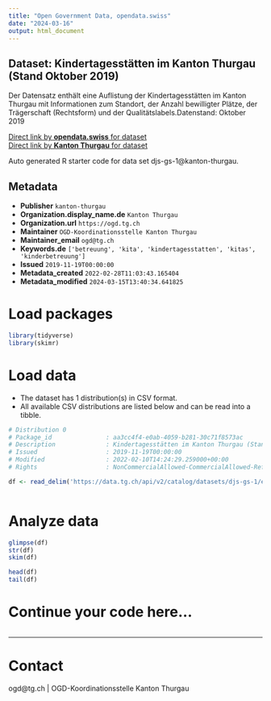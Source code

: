 ```yaml
---
title: "Open Government Data, opendata.swiss"
date: "2024-03-16"
output: html_document
---
```


## Dataset: Kindertagesstätten im Kanton Thurgau (Stand Oktober 2019)

Der Datensatz enthält eine Auflistung der Kindertagesstätten im Kanton Thurgau mit Informationen zum Standort, der Anzahl bewilligter Plätze, der Trägerschaft (Rechtsform) und der Qualitätslabels.Datenstand: Oktober 2019

[Direct link by **opendata.swiss** for dataset](https://opendata.swiss/de/dataset/kindertagesstatten-im-kanton-thurgau-stand-oktober-2019)<br>
[Direct link by **Kanton Thurgau** for dataset](https://data.tg.ch/explore/dataset/djs-gs-1/)

Auto generated R starter code for data set djs-gs-1@kanton-thurgau.

## Metadata

- **Publisher** `kanton-thurgau`
- **Organization.display_name.de** `Kanton Thurgau`
- **Organization.url** `https://ogd.tg.ch`
- **Maintainer** `OGD-Koordinationsstelle Kanton Thurgau`
- **Maintainer_email** `ogd@tg.ch`
- **Keywords.de** `['betreuung', 'kita', 'kindertagesstatten', 'kitas', 'kinderbetreuung']`
- **Issued** `2019-11-19T00:00:00`
- **Metadata_created** `2022-02-28T11:03:43.165404`
- **Metadata_modified** `2024-03-15T13:40:34.641825`


# Load packages

```r

library(tidyverse)
library(skimr)

```

# Load data

-   The dataset has 1 distribution(s) in CSV format.
-   All available CSV distributions are listed below and can be read into a tibble.

```r

# Distribution 0
# Package_id               : aa3cc4f4-e0ab-4059-b281-30c71f8573ac
# Description              : Kindertagesstätten im Kanton Thurgau (Stand Oktober 2019) (csv)
# Issued                   : 2019-11-19T00:00:00
# Modified                 : 2022-02-10T14:24:29.259000+00:00
# Rights                   : NonCommercialAllowed-CommercialAllowed-ReferenceRequired

df <- read_delim('https://data.tg.ch/api/v2/catalog/datasets/djs-gs-1/exports/csv')



```

# Analyze data

```r

glimpse(df)
str(df)
skim(df)

head(df)
tail(df)

```

# Continue your code here...

```r

```

------------------------------------------------------------------------

# Contact

ogd@tg.ch | OGD-Koordinationsstelle Kanton Thurgau
